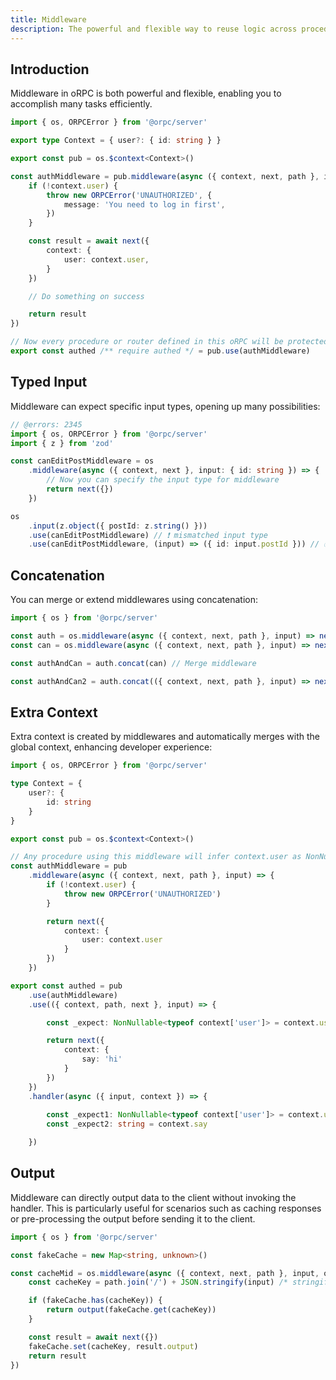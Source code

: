 ```yaml
---
title: Middleware
description: The powerful and flexible way to reuse logic across procedures in oRPC.
---
```


## Introduction

Middleware in oRPC is both powerful and flexible, enabling you to accomplish many tasks efficiently.

```ts twoslash
import { os, ORPCError } from '@orpc/server'

export type Context = { user?: { id: string } }

export const pub = os.$context<Context>()

const authMiddleware = pub.middleware(async ({ context, next, path }, input) => {
    if (!context.user) {
        throw new ORPCError('UNAUTHORIZED', {
            message: 'You need to log in first',
        })
    }

    const result = await next({
        context: {
            user: context.user,
        }
    })

    // Do something on success

    return result
})

// Now every procedure or router defined in this oRPC will be protected by authMiddleware
export const authed /** require authed */ = pub.use(authMiddleware)
```

## Typed Input

Middleware can expect specific input types, opening up many possibilities:

```ts twoslash
// @errors: 2345
import { os, ORPCError } from '@orpc/server'
import { z } from 'zod' 

const canEditPostMiddleware = os
    .middleware(async ({ context, next }, input: { id: string }) => { 
        // Now you can specify the input type for middleware
        return next({})
    })

os
    .input(z.object({ postId: z.string() }))
    .use(canEditPostMiddleware) // ❗ mismatched input type
    .use(canEditPostMiddleware, (input) => ({ id: input.postId })) // ✅ map the input to match expected type
```

## Concatenation

You can merge or extend middlewares using concatenation:

```ts twoslash
import { os } from '@orpc/server'

const auth = os.middleware(async ({ context, next, path }, input) => next({}))
const can = os.middleware(async ({ context, next, path }, input) => next({}))

const authAndCan = auth.concat(can) // Merge middleware

const authAndCan2 = auth.concat(({ context, next, path }, input) => next({})) // Extend middleware
```

## Extra Context

Extra context is created by middlewares and automatically merges with the global context, enhancing developer experience:

```ts twoslash
import { os, ORPCError } from '@orpc/server'

type Context = {
    user?: {
        id: string
    }
}

export const pub = os.$context<Context>()

// Any procedure using this middleware will infer context.user as NonNullable<typeof context['user']>
const authMiddleware = pub
    .middleware(async ({ context, next, path }, input) => {
        if (!context.user) {
            throw new ORPCError('UNAUTHORIZED')
        }

        return next({
            context: {
                user: context.user
            }
        })
    })

export const authed = pub
    .use(authMiddleware)
    .use(({ context, path, next }, input) => {

        const _expect: NonNullable<typeof context['user']> = context.user

        return next({
            context: {
                say: 'hi'
            }
        })
    })
    .handler(async ({ input, context }) => {
        
        const _expect1: NonNullable<typeof context['user']> = context.user
        const _expect2: string = context.say

    })
```

## Output

Middleware can directly output data to the client without invoking the handler.
This is particularly useful for scenarios such as caching responses or pre-processing the output before sending it to the client.

```ts twoslash
import { os } from '@orpc/server'

const fakeCache = new Map<string, unknown>()

const cacheMid = os.middleware(async ({ context, next, path }, input, output) => {
    const cacheKey = path.join('/') + JSON.stringify(input) /* stringify is not ideal, but it's just an example */

    if (fakeCache.has(cacheKey)) {
        return output(fakeCache.get(cacheKey))
    }

    const result = await next({})
    fakeCache.set(cacheKey, result.output)
    return result
})
```